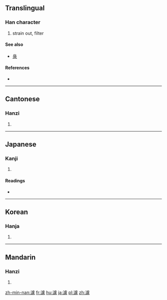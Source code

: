 {{also|滤|沪}}
==Translingual==

===Han character===
{{Han char|rn=85|rad=水|as=15|sn=18|four=3113<sub>6</sub>|canj=水卜心心 (EYPP)}}

# strain out, filter

====See also====
* [[彔]]

====References====
* {{Han ref|kx=0658.080|dkj=18565|dj=1068.110|hdz=31777.150|uh=6FFE|ud=28670|bh=C26F|bd=49775}}

----

==Cantonese==

===Hanzi===
{{yue-hanzi|jyut=|y=leui6|sim=滤}}

# {{defn|lang=yue|sort=水15}}

----

==Japanese==

===Kanji===
{{ja-kanji|grade=|rs=水15}}

# {{defn|lang=ja|sort=水15}}

====Readings====
* {{ja-readings|on=[[りょ]] (ryo), [[ろ]] (ro)|kun=[[こす]] (kosu)}}

----

==Korean==

===Hanja===
{{ko-hanja|hangeul=[[려]]>[[여]]|eumhun=|rv=ryeo>yeo|mr=ryŏ>yŏ|y=lye>ye}}

# {{defn|lang=ko|sort=水15}}

----

==Mandarin==

===Hanzi===
{{cmn-hanzi|sim=滤|pin=[[lǜ]] ([[lü4]]), [[yǎng]] ([[yang3]])|wg=lü<sup>4</sup>, yang<sup>3</sup>}}

# {{defn|lang=cmn|sort=水15}}

[[zh-min-nan:濾]]
[[fr:濾]]
[[hu:濾]]
[[ja:濾]]
[[pl:濾]]
[[zh:濾]]